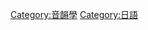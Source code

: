 {{Catnav|頁面分類|人文學科|语言学|音韻學}}
{{Catnav|頁面分類|人文學科|人类学|语言学|音韻學}}
{{Commonscat|English phonology}}

[[Category:音韻學|Category:音韻學]]
[[Category:日語|Category:日語]]